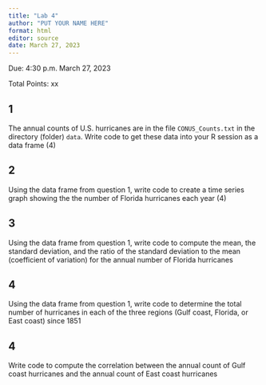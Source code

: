 ```yaml
---
title: "Lab 4"
author: "PUT YOUR NAME HERE"
format: html
editor: source
date: March 27, 2023
---
```


Due: 4:30 p.m. March 27, 2023

Total Points: xx

## 1 
The annual counts of U.S. hurricanes are in the file `CONUS_Counts.txt` in the directory (folder) `data`. Write code to get these data into your R session as a data frame (4)

## 2
Using the data frame from question 1, write code to create a time series graph showing the the number of Florida hurricanes each year (4)

## 3
Using the data frame from question 1, write code to compute the mean, the standard deviation, and the ratio of the standard deviation to the mean (coefficient of variation) for the annual number of Florida hurricanes

## 4 
Using the data frame from question 1, write code to determine the total number of hurricanes in each of the three regions (Gulf coast, Florida, or East coast) since 1851

## 4
Write code to compute the correlation between the annual count of Gulf coast hurricanes and the annual count of East coast hurricanes
